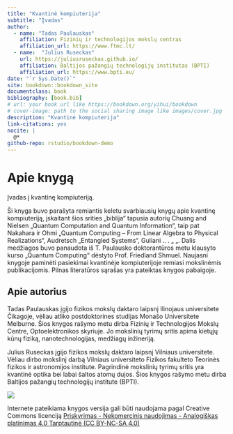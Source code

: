 ```yaml
--- 
title: "Kvantinė kompiuterija"
subtitle: "Įvadas"
author:
  - name: "Tadas Paulauskas"
    affiliation: Fizinių ir technologijos mokslų centras
    affiliation_url: https://www.ftmc.lt/
  - name:  "Julius Ruseckas"
    url: https://juliusruseckas.github.io/
    affiliation: Baltijos pažangių technologijų institutas (BPTI)
    affiliation_url: https://www.bpti.eu/
date: "`r Sys.Date()`"
site: bookdown::bookdown_site
documentclass: book
bibliography: [book.bib]
# url: your book url like https://bookdown.org/yihui/bookdown
# cover-image: path to the social sharing image like images/cover.jpg
description: "Kvantinė kompiuterija"
link-citations: yes
nocite: |
  @*
github-repo: rstudio/bookdown-demo
---
```


# Apie knygą {-}

Įvadas į kvantinę kompiuteriją.

Ši knyga buvo parašyta remiantis keletu svarbiausių knygų apie kvantinę kompiuteriją, įskaitant šios srities „biblija“
tapusia autorių Chuang and Nielsen „Quantum Computation and Quantum Information“, taip pat
Nakahara ir Ohmi „Quantum Computing – From Linear Algebra to Physical Realizations“,
Audretsch „Entangled Systems“, Guliani .. . „ „.
Dalis medžiagos buvo panaudota iš T. Paulausko doktorantūros metu klausyto kurso „Quantum Computing“
dėstyto Prof. Friedland Shmuel. Naujasni knygoje paminėti pasiekimai kvantinėje
kompiuterijoje remiasi mokslinėmis publikacijomis. Pilnas literatūros sąrašas yra pateiktas knygos pabaigoje.

## Apie autorius {-}

Tadas Paulauskas įgijo fizikos mokslų daktaro laipsnį Ilinojaus universitete Čikagoje, vėliau atliko postdoktorines
studijas Monašo Universitete Melburne. Šios knygos rašymo metu dirba Fizinių ir Technologijos Mokslų Centre,
Optoelektronikos skyriuje. Jo mokslinių tyrimų sritis apima kietųjų kūnų fiziką, nanotechnologijas, medžiagų inžineriją.

Julius Ruseckas įgijo fizikos mokslų daktaro laipsnį Vilniaus universitete. Vėliau dirbo mokslinį darbą Vilniaus universiteto Fizikos fakulteto Teorinės fizikos ir astronomijos institute. Pagrindinė mokslinių tyrimų sritis yra kvantinė optika bei labai šaltos atomų dujos. Šios knygos rašymo metu dirba Baltijos pažangių technologijų institute (BPTI).

![](media/by-nc-sa.png)

Internete pateikiama knygos versija gali būti naudojama pagal Creative Commons licenciją [Priskyrimas - Nekomercinis naudojimas - Analogiškas platinimas 4.0 Tarptautinė (CC BY-NC-SA 4.0)](https://creativecommons.org/licenses/by-nc-sa/4.0/deed.lt)
